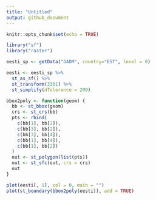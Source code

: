 ```yaml
---
title: "Untitled"
output: github_document
---
```


```r
knitr::opts_chunk$set(echo = TRUE)
```

```r
library("sf")
library("raster")
```

```r
eesti_sp <- getData("GADM", country="EST", level = 0)

eesti <- eesti_sp %>%
  st_as_sf() %>%
  st_transform(3301) %>%
  st_simplify(dTolerance = 200) 

bbox2poly <- function(geom) {
  bb <- st_bbox(geom)
  crs <- st_crs(bb)
  pts <- rbind(
    c(bb[1], bb[2]),
    c(bb[3], bb[2]),
    c(bb[3], bb[4]),
    c(bb[1], bb[4]),
    c(bb[1], bb[2])
  )
  out <- st_polygon(list(pts))
  out <- st_sfc(out, crs = crs)
  out
}

plot(eesti[, 1], col = 0, main = "")
plot(st_boundary(bbox2poly(eesti)), add = TRUE)
```


